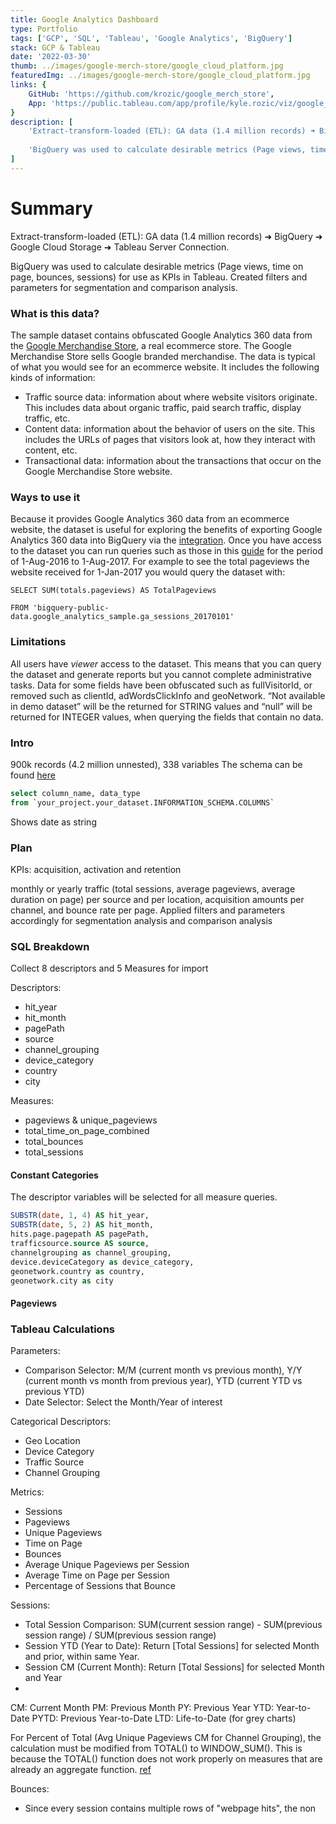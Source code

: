 ```yaml
---
title: Google Analytics Dashboard
type: Portfolio
tags: ['GCP', 'SQL', 'Tableau', 'Google Analytics', 'BigQuery']
stack: GCP & Tableau
date: '2022-03-30'
thumb: ../images/google-merch-store/google_cloud_platform.jpg
featuredImg: ../images/google-merch-store/google_cloud_platform.jpg
links: {
	GitHub: 'https://github.com/krozic/google_merch_store',
	App: 'https://public.tableau.com/app/profile/kyle.rozic/viz/google_merch_store/GeneralDashboard'
}
description: [
	'Extract-transform-loaded (ETL): GA data (1.4 million records) ➜ BigQuery ➜ Google Cloud Storage ➜ Tableau Server Connection.',
	
	'BigQuery was used to calculate desirable metrics (Page views, time on page, bounces, sessions) for use as KPIs in Tableau. Created filters and parameters for segmentation and comparison analysis.'
]
---
```


# Summary

Extract-transform-loaded (ETL): GA data (1.4 million records) ➜ BigQuery ➜ Google Cloud Storage ➜ Tableau Server Connection.
	
BigQuery was used to calculate desirable metrics (Page views, time on page, bounces, sessions) for use as KPIs in Tableau. Created filters and parameters for segmentation and comparison analysis.

### What is this data?
The sample dataset contains obfuscated Google Analytics 360 data from the [Google Merchandise Store](https://www.googlemerchandisestore.com/shop.axd/Home?utm_source=Partners&utm_medium=affiliate&utm_campaign=Data%20Share%20Promo), a real ecommerce store. The Google Merchandise Store sells Google branded merchandise. The data is typical of what you would see for an ecommerce website. It includes the following kinds of information:

-   Traffic source data: information about where website visitors originate. This includes data about organic traffic, paid search traffic, display traffic, etc.
-   Content data: information about the behavior of users on the site. This includes the URLs of pages that visitors look at, how they interact with content, etc.
-   Transactional data: information about the transactions that occur on the Google Merchandise Store website.

### Ways to use it
Because it provides Google Analytics 360 data from an ecommerce website, the dataset is useful for exploring the benefits of exporting Google Analytics 360 data into BigQuery via the [integration](https://support.google.com/analytics/answer/3437618). Once you have access to the dataset you can run queries such as those in this [guide](https://support.google.com/analytics/answer/4419694) for the period of 1-Aug-2016 to 1-Aug-2017. For example to see the total pageviews the website received for 1-Jan-2017 you would query the dataset with:

`SELECT SUM(totals.pageviews) AS TotalPageviews`

`FROM 'bigquery-public-data.google_analytics_sample.ga_sessions_20170101'`

### Limitations
All users have _viewer_ access to the dataset. This means that you can query the dataset and generate reports but you cannot complete administrative tasks. Data for some fields have been obfuscated such as fullVisitorId, or removed such as clientId, adWordsClickInfo and geoNetwork. “Not available in demo dataset” will be the returned for STRING values and “null” will be returned for INTEGER values, when querying the fields that contain no data.


### Intro
900k records (4.2 million unnested), 338 variables
The schema can be found [here](https://support.google.com/analytics/answer/3437719?hl=en)

```SQL
select column_name, data_type
from `your_project.your_dataset.INFORMATION_SCHEMA.COLUMNS`
```

Shows date as string

### Plan
KPIs:
acquisition, activation and retention

monthly or yearly traffic (total sessions, average pageviews, average duration on page) per source and per location, acquisition amounts per channel, and bounce rate per page. Applied filters and parameters accordingly for segmentation analysis and comparison analysis


### SQL Breakdown
Collect 8 descriptors and 5 Measures for import

Descriptors:
- hit_year
- hit_month
- pagePath
- source
- channel_grouping
- device_category
- country
- city 

Measures:
- pageviews & unique_pageviews
- total_time_on_page_combined
- total_bounces
- total_sessions

#### Constant Categories
The descriptor variables will be selected for all measure queries.
```SQL
SUBSTR(date, 1, 4) AS hit_year, 
SUBSTR(date, 5, 2) AS hit_month, 
hits.page.pagepath AS pagePath, 
trafficsource.source AS source, 
channelgrouping as channel_grouping, 
device.deviceCategory as device_category, 
geonetwork.country as country, 
geonetwork.city as city
```

#### Pageviews



### Tableau Calculations
Parameters:
- Comparison Selector: M/M (current month vs previous month), Y/Y (current month vs month from previous year), YTD (current YTD vs previous YTD)
- Date Selector: Select the Month/Year of interest

Categorical Descriptors:
- Geo Location
- Device Category
- Traffic Source
- Channel Grouping

Metrics:
- Sessions
- Pageviews
- Unique Pageviews
- Time on Page
- Bounces
- Average Unique Pageviews per Session
- Average Time on Page per Session
- Percentage of Sessions that Bounce

Sessions:
- Total Session Comparison: SUM(current session range) - SUM(previous session range) / SUM(previous session range)
- Session YTD (Year to Date): Return [Total Sessions] for selected Month and prior, within same Year.
- Session CM (Current Month): Return [Total Sessions] for selected Month and Year
- 

CM: Current Month
PM: Previous Month
PY: Previous Year
YTD: Year-to-Date
PYTD: Previous Year-to-Date
LTD: Life-to-Date (for grey charts)



For Percent of Total (Avg Unique Pageviews CM for Channel Grouping), the calculation must be modified from TOTAL() to WINDOW_SUM(). This is because the TOTAL() function does not work properly on measures that are already an aggregate function. [ref](https://kb.tableau.com/articles/issue/percent-of-total-adds-up-to-more-than-100)

Bounces:
- Since every session contains multiple rows of "webpage hits", the non


